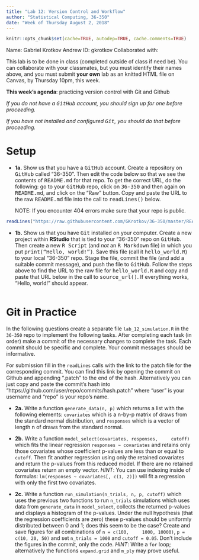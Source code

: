 ```yaml
---
title: "Lab 12: Version Control and Workflow"
author: "Statistical Computing, 36-350"
date: "Week of Thursday August 2, 2018"
---
```


```r
knitr::opts_chunk$set(cache=TRUE, autodep=TRUE, cache.comments=TRUE)
```

Name: Gabriel Krotkov
Andrew ID: gkrotkov
Collaborated with:

This lab is to be done in class (completed outside of class if need
be). You can collaborate with your classmates, but you must identify
their names above, and you must submit **your own** lab as an knitted
HTML file on Canvas, by Thursday 10pm, this week.

**This week's agenda**: practicing version control with Git and Github

*If you do not have a <tt>GitHub</tt> account, you should sign up for
 one before proceeding.*

*If you have not installed and configured <tt>Git</tt>, you should do
 that before proceeding.*

Setup
===

- **1a.** Show us that you have a <tt>GitHub</tt> account. Create a
   repository on <tt>GitHub</tt> called "36-350". Then edit the code
   below so that we see the contents of <tt>README.md</tt> for that
   repo. To get the correct URL, do the following: go to your
   <tt>GitHub</tt> repo, click on <tt>36-350</tt> and then again on
   <tt>README.md</tt>, and click on the "Raw" button. Copy and paste
   the URL to the raw <tt>README.md</tt> file into the call to
   <tt>readLines()</tt> below.

   NOTE: If you encounter 404 errors make sure that your repo is
   public.

```r
readLines("https://raw.githubusercontent.com/GKrotkov/36-350/master/README.md")
```

- **1b.** Show us that you have <tt>Git</tt> installed on your
    computer. Create a new project within **RStudio** that is tied to
    your "36-350" repo on <tt>GitHub</tt>. Then create a new <tt>R
    Script</tt> (and *not* an <tt>R Markdown</tt> file) in which you
    put <tt>print("Hello, world!")</tt>. Save this file (call it
    <tt>hello_world.R</tt>) to your local "36-350" repo. Stage the
    file, commit the file (and add a suitable commit message), and
    push the file to <tt>GitHub</tt>. Follow the steps above to find
    the URL to the raw file for <tt>hello_world.R</tt> and copy and
    paste that URL below in the call to <tt>source_url()</tt>. If
    everything works, "Hello, world!" should appear.

```r

```

Git in Practice
===

In the following questions create a separate file
`lab_12_simulation.R` in the `36-350` repo to implement the following
tasks. After completing each task (in order) make a commit of the
necessary changes to complete the task. Each commit should be specific
and complete. Your commit messages should be informative.

For submission fill in the `readLines` calls with the link to the
patch file for the corresponding commit. You can find this link by
opening the commit on Github and appending ".patch" to the end of the
hash. Alternatively you can just copy and paste the commit's hash into
"https://github.com/user/repo/commits/hash.patch" where "user" is your
username and "repo" is your repo's name.

- **2a.** Write a function `generate_data(n, p)` which returns a list
    with the following elements: `covariates` which is a n-by-p matrix
    of draws from the standard normal distribution, and `responses`
    which is a vector of length n of draws from the standard normal.


- **2b.** Write a function `model_select(covariates, responses,
    cutoff)` which fits the linear regression `responses ~ covariates`
    and retains only those covariates whose coefficient p-values are
    less than or equal to `cutoff`. Then fit another regression using
    only the retained covariates and return the p-values from this
    reduced model. If there are no retained covariates return an empty
    vector. *HINT*: You can use indexing inside of formulas:
    `lm(responses ~ covariates[, c(1, 2)])` will fit a regression with
    only the first two covariates.


- **2c.** Write a function `run_simulation(n_trials, n, p, cutoff)`
    which uses the previous two functions to run `n_trials`
    simulations which uses data from `generate_data` in
    `model_select`, collects the returned p-values and displays a
    histogram of the p-values. Under the null hypothesis (that the
    regression coefficients are zero) these p-values should be
    uniformly distributed between 0 and 1; does this seem to be the
    case? Create and save figures for all combinations of `n = c(100,
    1000, 10000)`, `p = c(10, 20, 50)` and set `n_trials = 1000` and
    `cutoff = 0.05`. Don't include the figures in the commit, only the
    code. *HINT*: Write a `for` loop; alternatively the functions
    `expand.grid` and `m_ply` may prove useful.
